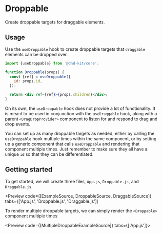 
# Droppable

Create droppable targets for draggable elements.

<Preview of={BasicSetup} hero />

## Usage

Use the `useDroppable` hook to create droppable targets that `draggable` elements can be dropped over.

```jsx
import {useDroppable} from '@dnd-kit/core';

function Droppable(props) {
  const {ref} = useDroppable({
    id: props.id,
  });

  return <div ref={ref}>{props.children}</div>;
}
```

On its own, the `useDroppable` hook does not provide a lot of functionality. It is meant to be used in conjunction with the `useDraggable` hook, along with a parent `<DragDropProvider>` component to listen for and respond to drag and drop events.

You can set up as many droppable targets as needed, either by calling the `useDroppable` hook multiple times within the same component, or by setting up a generic component that calls `useDroppable` and rendering that component multiple times. Just remember to make sure they all have a unique `id` so that they can be differentiated.

## Getting started

To get started, we will create three files, `App.js`, `Droppable.js`, and `Draggable.js`.

<Preview
  code={[ExampleSource, DroppableSource, DraggableSource]}
  tabs={['App.js', 'Droppable.js', 'Draggable.js']}
>
  <Example />
</Preview>

To render multiple droppable targets, we can simply render the `<Droppable>` component multiple times:

<Preview code={[MultipleDroppableExampleSource]} tabs={['App.js']}>
  <MultipleDroppableExample />
</Preview>
